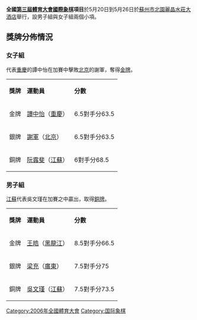 '''全國[[第三屆全國體育大會|第三屆體育大會]][[國際象棋|國際象棋]]項目'''於5月20日到5月26日於[[蘇州市北園麗晶水莊大酒店|蘇州市北園麗晶水莊大酒店]]舉行，設男子組與女子組兩個小項。

== 獎牌分佈情況 ==
=== 女子組 ===
代表[[重慶|重慶]]的譚中怡在加賽中擊敗[[北京|北京]]的謝軍，奪得[[金牌|金牌]]。
{| class="wikitable"
|- bgcolor="#efefef"
| '''獎牌'''
| '''運動員'''
| '''分數'''
|-
| bgcolor="gold" | 金牌
|[[譚中怡|譚中怡]]（[[重慶|重慶]]）
|6.5對手分63.5 
|-
| bgcolor="silver" | 銀牌
|[[谢军_(棋手)|謝軍]]（[[北京|北京]]）
|6.5對手分63.5
|-
| bgcolor="cc9966" | 銅牌
|[[阮露斐|阮露斐]]（[[江蘇|江蘇]]）
|6對手分68.5
|}

=== 男子組 ===
[[江蘇|江蘇]]代表吳文瑾在加賽之中贏出，取得[[銅牌|銅牌]]。
{| class="wikitable"
|- bgcolor="#efefef"
| '''獎牌'''
| '''運動員'''
| '''分數'''
|-
| bgcolor="gold" | 金牌
|[[王皓|王皓]]（[[黑龍江|黑龍江]]）
|8.5對手分66.5 
|-
| bgcolor="silver" | 銀牌
|[[梁充|梁充]]（[[廣東|廣東]]）
|7.5對手分75 
|-
| bgcolor="cc9966" | 銅牌
|[[吳文瑾|吳文瑾]]（[[江蘇|江蘇]]）
|7.5對手分73.5
|}

[[Category:2006年全國體育大會|Category:2006年全國體育大會]]
[[Category:国际象棋|Category:国际象棋]]